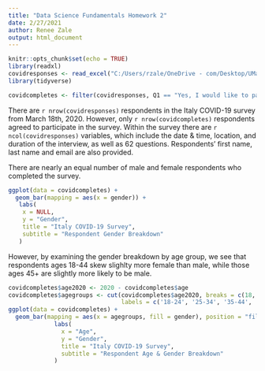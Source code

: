 ---
title: "Data Science Fundamentals Homework 2"
date: 2/27/2021
author: Renee Zale
output: html_document
---

```{r setup, include=FALSE}
knitr::opts_chunk$set(echo = TRUE)
library(readxl)
covidresponses <- read_excel("C:/Users/rzale/OneDrive - com/Desktop/UMass/Week 1 Basics/covidresponses.xlsx")
library(tidyverse)
```
```{r covidresponses, echo=FALSE}
covidcompletes <- filter(covidresponses, Q1 == "Yes, I would like to participate in the survey")
```

There are `r nrow(covidresponses)` respondents in the Italy COVID-19 survey from March 18th, 2020. However, only `r nrow(covidcompletes)` respondents agreed to participate in the survey. Within the survey there are `r ncol(covidresponses)` variables, which include the date & time, location, and duration of the interview, as well as 62 questions. Respondents' first name, last name and email are also provided. 

There are nearly an equal number of male and female respondents who completed the survey. 

```{r genderplot, echo=FALSE}
ggplot(data = covidcompletes) + 
  geom_bar(mapping = aes(x = gender)) +
   labs(
    x = NULL,
    y = "Gender",
    title = "Italy COVID-19 Survey",
    subtitle = "Respondent Gender Breakdown"
   ) 
```


However, by examining the gender breakdown by age group, we see that respondents ages 18-44 skew slighlty more female than male, while those ages 45+ are slightly more likely to be male. 



```{r age calculations, echo=FALSE}
covidcompletes$age2020 <- 2020 - covidcompletes$age 
covidcompletes$agegroups <- cut(covidcompletes$age2020, breaks = c(18, 24, 34, 44, 54, 64, Inf), 
                                labels = c('18-24', '25-34', '35-44', '45-54', '55-64', '65+'))
ggplot(data = covidcompletes) + 
  geom_bar(mapping = aes(x = agegroups, fill = gender), position = "fill") +
             labs(
               x = "Age", 
               y = "Gender",
               title = "Italy COVID-19 Survey", 
               subtitle = "Respondent Age & Gender Breakdown"
             )
```


